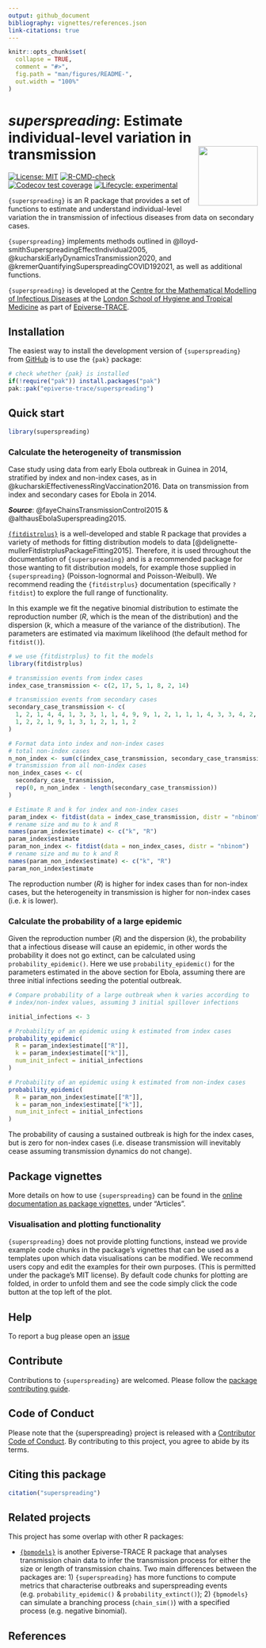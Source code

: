 ```yaml
---
output: github_document
bibliography: vignettes/references.json
link-citations: true
---
```


<!-- README.md is generated from README.Rmd. Please edit that file -->

```r
knitr::opts_chunk$set(
  collapse = TRUE,
  comment = "#>",
  fig.path = "man/figures/README-",
  out.width = "100%"
)
```

# _superspreading_: Estimate individual-level variation in transmission <img src="man/figures/logo.svg" align="right" width="120"/>

<!-- badges: start -->
[![License: MIT](https://img.shields.io/badge/License-MIT-yellow.svg)](https://opensource.org/license/mit/)
[![R-CMD-check](https://github.com/epiverse-trace/superspreading/actions/workflows/R-CMD-check.yaml/badge.svg)](https://github.com/epiverse-trace/superspreading/actions/workflows/R-CMD-check.yaml)
[![Codecov test coverage](https://codecov.io/gh/epiverse-trace/superspreading/branch/main/graph/badge.svg)](https://app.codecov.io/gh/epiverse-trace/superspreading?branch=main)
[![Lifecycle: experimental](https://img.shields.io/badge/lifecycle-experimental-orange.svg)](https://lifecycle.r-lib.org/articles/stages.html#experimental)
<!-- badges: end -->

`{superspreading}` is an R package that provides a set of functions to estimate 
and understand individual-level variation the in transmission of infectious diseases
from data on secondary cases. 

`{superspreading}` implements methods outlined in @lloyd-smithSuperspreadingEffectIndividual2005, @kucharskiEarlyDynamicsTransmission2020, and @kremerQuantifyingSuperspreadingCOVID192021, as well as additional functions.

`{superspreading}` is developed at the [Centre for the Mathematical Modelling of Infectious Diseases](https://www.lshtm.ac.uk/research/centres/centre-mathematical-modelling-infectious-diseases) at the [London School of Hygiene and Tropical Medicine](https://www.lshtm.ac.uk/) as part of [Epiverse-TRACE](https://data.org/initiatives/epiverse/).

## Installation

The easiest way to install the development version of `{superspreading}` from
[GitHub](https://github.com/) is to use the `{pak}` package:
  
  ``` r
# check whether {pak} is installed
if(!require("pak")) install.packages("pak")
pak::pak("epiverse-trace/superspreading")
```

## Quick start

```r
library(superspreading)
```

### Calculate the heterogeneity of transmission

Case study using data from early Ebola outbreak in Guinea in 2014, stratified by index and non-index cases, as in @kucharskiEffectivenessRingVaccination2016. Data on transmission from index and secondary cases for Ebola in 2014.

***Source***: @fayeChainsTransmissionControl2015 & @althausEbolaSuperspreading2015.

[`{fitdistrplus}`](https://CRAN.R-project.org/package=fitdistrplus) is a well-developed and stable R package that provides a variety of methods for fitting distribution models to data [@delignette-mullerFitdistrplusPackageFitting2015]. Therefore, it is used throughout the documentation of `{superspreading}` and is a recommended package for those wanting to fit distribution models, for example those supplied in `{superspreading}` (Poisson-lognormal and Poisson-Weibull). We recommend reading the `{fitdistrplus}` documentation (specifically `?fitdist`) to explore the full range of functionality.

In this example we fit the negative binomial distribution to estimate the reproduction number ($R$, which is the mean of the distribution) and the dispersion ($k$, which a measure of the variance of the distribution). The parameters are estimated via maximum likelihood (the default method for `fitdist()`).

```r
# we use {fitdistrplus} to fit the models
library(fitdistrplus)

# transmission events from index cases
index_case_transmission <- c(2, 17, 5, 1, 8, 2, 14)

# transmission events from secondary cases
secondary_case_transmission <- c(
  1, 2, 1, 4, 4, 1, 3, 3, 1, 1, 4, 9, 9, 1, 2, 1, 1, 1, 4, 3, 3, 4, 2, 5,
  1, 2, 2, 1, 9, 1, 3, 1, 2, 1, 1, 2
)

# Format data into index and non-index cases
# total non-index cases
n_non_index <- sum(c(index_case_transmission, secondary_case_transmission))
# transmission from all non-index cases
non_index_cases <- c(
  secondary_case_transmission,
  rep(0, n_non_index - length(secondary_case_transmission))
)

# Estimate R and k for index and non-index cases
param_index <- fitdist(data = index_case_transmission, distr = "nbinom")
# rename size and mu to k and R
names(param_index$estimate) <- c("k", "R")
param_index$estimate
param_non_index <- fitdist(data = non_index_cases, distr = "nbinom")
# rename size and mu to k and R
names(param_non_index$estimate) <- c("k", "R")
param_non_index$estimate
```

The reproduction number ($R$) is higher for index cases than for non-index cases, but the heterogeneity in transmission is higher for non-index cases (i.e. $k$ is lower).

### Calculate the probability of a large epidemic

Given the reproduction number ($R$) and the dispersion ($k$), the probability that
a infectious disease will cause an epidemic, in other words the probability it
does not go extinct, can be calculated using `probability_epidemic()`. Here we
use `probability_epidemic()` for the parameters estimated in the above section
for Ebola, assuming there are three initial infections seeding the potential outbreak.

```r
# Compare probability of a large outbreak when k varies according to
# index/non-index values, assuming 3 initial spillover infections

initial_infections <- 3

# Probability of an epidemic using k estimated from index cases
probability_epidemic(
  R = param_index$estimate[["R"]],
  k = param_index$estimate[["k"]],
  num_init_infect = initial_infections
)

# Probability of an epidemic using k estimated from non-index cases
probability_epidemic(
  R = param_non_index$estimate[["R"]],
  k = param_non_index$estimate[["k"]],
  num_init_infect = initial_infections
)
```

The probability of causing a sustained outbreak is high for the index cases, but
is zero for non-index cases (i.e. disease transmission will inevitably cease assuming transmission
dynamics do not change).

## Package vignettes

More details on how to use `{superspreading}` can be found in the [online documentation as package vignettes](https://epiverse-trace.github.io/superspreading/), under "Articles".

### Visualisation and plotting functionality

`{superspreading}` does not provide plotting functions, instead we provide example code chunks in the package's vignettes that can be used as a templates upon which data visualisations can be modified. We recommend users copy and edit the examples for their own purposes. (This is permitted under the package's MIT license). By default code chunks for plotting are folded, in order to unfold them and see the code simply click the code button at the top left of the plot.

## Help 

To report a bug please open an [issue](https://github.com/epiverse-trace/superspreading/issues/new/choose)

## Contribute 

Contributions to `{superspreading}` are welcomed. Please follow the [package contributing guide](https://github.com/epiverse-trace/.github/blob/main/CONTRIBUTING.md).

## Code of Conduct

Please note that the {superspreading} project is released with a 
[Contributor Code of Conduct](https://github.com/epiverse-trace/.github/blob/main/CODE_OF_CONDUCT.md).
By contributing to this project, you agree to abide by its terms.

## Citing this package

```r
citation("superspreading")
```

## Related projects

This project has some overlap with other R packages:

- [`{bpmodels}`](https://github.com/epiverse-trace/bpmodels) is another Epiverse-TRACE
R package that analyses transmission chain data to infer the transmission process for either
the size or length of transmission chains. Two main differences between the packages
are: 1) `{superspreading}` has more functions to compute metrics that characterise
outbreaks and superspreading events (e.g. `probability_epidemic()` & 
`probability_extinct()`); 2) `{bpmodels}` can simulate a branching process 
(`chain_sim()`) with a specified process (e.g. negative binomial).

## References
